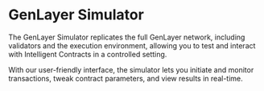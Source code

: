 # GenLayer Simulator

The GenLayer Simulator replicates the full GenLayer network, including validators and the execution environment, allowing you to test and interact with Intelligent Contracts in a controlled setting.

With our user-friendly interface, the simulator lets you initiate and monitor transactions, tweak contract parameters, and view results in real-time.

<Cards>
</Cards>

